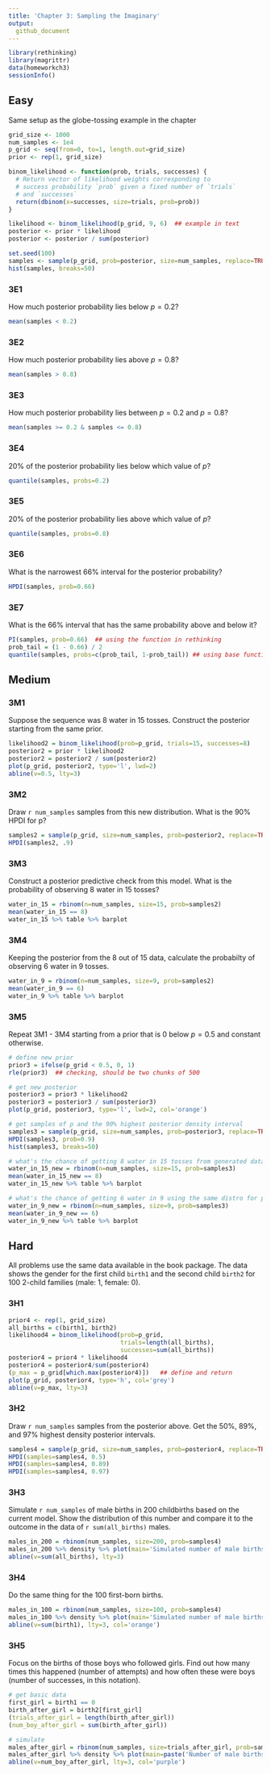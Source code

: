 ```yaml
---
title: 'Chapter 3: Sampling the Imaginary'
output:
  github_document
---
```

```r
library(rethinking)
library(magrittr)
data(homeworkch3)
sessionInfo()
```

## Easy
Same setup as the globe-tossing example in the chapter
```r
grid_size <- 1000
num_samples <- 1e4
p_grid <- seq(from=0, to=1, length.out=grid_size)
prior <- rep(1, grid_size)

binom_likelihood <- function(prob, trials, successes) {
  # Return vector of likelihood weights corresponding to
  # success probability `prob` given a fixed number of `trials`
  # and `successes`
  return(dbinom(x=successes, size=trials, prob=prob))
}

likelihood <- binom_likelihood(p_grid, 9, 6)  ## example in text
posterior <- prior * likelihood
posterior <- posterior / sum(posterior)

set.seed(100)
samples <- sample(p_grid, prob=posterior, size=num_samples, replace=TRUE)
hist(samples, breaks=50)
```

### 3E1
How much posterior probability lies below $p = 0.2$?
```r
mean(samples < 0.2)
```

### 3E2
How much posterior probability lies above $p = 0.8$?
```r
mean(samples > 0.8)
```

### 3E3
How much posterior probability lies between $p = 0.2$ and $p = 0.8$?
```r
mean(samples >= 0.2 & samples <= 0.8)
```

### 3E4
20% of the posterior probability lies below which value of $p$?
```r
quantile(samples, probs=0.2)
```

### 3E5
20% of the posterior probability lies above which value of $p$?
```r
quantile(samples, probs=0.8)
```

### 3E6
What is the narrowest 66% interval for the posterior probability?
```r
HPDI(samples, prob=0.66)
```

###  3E7
What is the 66% interval that has the same probability above and below it?
```r
PI(samples, prob=0.66)  ## using the function in rethinking
prob_tail = (1 - 0.66) / 2
quantile(samples, probs=c(prob_tail, 1-prob_tail)) ## using base functions
```

## Medium
### 3M1
Suppose the sequence was 8 water in 15 tosses. Construct the posterior starting
from the same prior.
```r
likelihood2 = binom_likelihood(prob=p_grid, trials=15, successes=8)
posterior2 = prior * likelihood2
posterior2 = posterior2 / sum(posterior2)
plot(p_grid, posterior2, type='l', lwd=2)
abline(v=0.5, lty=3)
```

### 3M2
Draw `r num_samples` samples from this new distribution. What is the 90% HPDI for p?
```r
samples2 = sample(p_grid, size=num_samples, prob=posterior2, replace=TRUE)
HPDI(samples2, .9)
```

### 3M3
Construct a posterior predictive check from this model. What is the probability
of observing 8 water in 15 tosses?
```r
water_in_15 = rbinom(n=num_samples, size=15, prob=samples2)
mean(water_in_15 == 8)
water_in_15 %>% table %>% barplot
```

### 3M4
Keeping the posterior from the 8 out of 15 data, calculate the probabilty of
observing 6 water in 9 tosses.
```r
water_in_9 = rbinom(n=num_samples, size=9, prob=samples2)
mean(water_in_9 == 6)
water_in_9 %>% table %>% barplot
```

### 3M5
Repeat 3M1 - 3M4 starting from a prior that is 0 below $p = 0.5$ and constant
otherwise.
```r
# define new prior
prior3 = ifelse(p_grid < 0.5, 0, 1)
rle(prior3)  ## checking, should be two chunks of 500

# get new posterior
posterior3 = prior3 * likelihood2
posterior3 = posterior3 / sum(posterior3)
plot(p_grid, posterior3, type='l', lwd=2, col='orange')

# get samples of p and the 90% highest posterior density interval
samples3 = sample(p_grid, size=num_samples, prob=posterior3, replace=TRUE)
HPDI(samples3, prob=0.9)
hist(samples3, breaks=50)

# what's the chance of getting 8 water in 15 tosses from generated data?
water_in_15_new = rbinom(n=num_samples, size=15, prob=samples3)
mean(water_in_15_new == 8)
water_in_15_new %>% table %>% barplot

# what's the chance of getting 6 water in 9 using the same distro for p?
water_in_9_new = rbinom(n=num_samples, size=9, prob=samples3)
mean(water_in_9_new == 6)
water_in_9_new %>% table %>% barplot
```

## Hard
All problems use the same data available in the book package. The data shows the
gender for the first child `birth1` and the second child `birth2` for 100
2-child families (male: 1, female: 0).

### 3H1
```r
prior4 <- rep(1, grid_size)
all_births = c(birth1, birth2)
likelihood4 = binom_likelihood(prob=p_grid,
                               trials=length(all_births),
                               successes=sum(all_births))
posterior4 = prior4 * likelihood4
posterior4 = posterior4/sum(posterior4)
(p_max = p_grid[which.max(posterior4)])   ## define and return
plot(p_grid, posterior4, type='h', col='grey')
abline(v=p_max, lty=3)
```

### 3H2
Draw `r num_samples` samples from the posterior above. Get the 50%, 89%, and 97%
highest density posterior intervals.
```r
samples4 = sample(p_grid, size=num_samples, prob=posterior4, replace=TRUE)
HPDI(samples=samples4, 0.5)
HPDI(samples=samples4, 0.89)
HPDI(samples=samples4, 0.97)
```

### 3H3
Simulate `r num_samples` of male births in 200 childbirths based on the current
model. Show the distribution of this number and compare it to the outcome in the
data of `r sum(all_births)` males.
```r
males_in_200 = rbinom(num_samples, size=200, prob=samples4)
males_in_200 %>% density %>% plot(main='Simulated number of male births in 200')
abline(v=sum(all_births), lty=3)
```

### 3H4
Do the same thing for the 100 first-born births.
```r
males_in_100 = rbinom(num_samples, size=100, prob=samples4)
males_in_100 %>% density %>% plot(main='Simulated number of male births in 100')
abline(v=sum(birth1), lty=3, col='orange')
```

### 3H5
Focus on the births of those boys who followed girls. Find out how many times
this happened (number of attempts) and how often these were boys (number of 
successes, in this notation).
```r
# get basic data
first_girl = birth1 == 0
birth_after_girl = birth2[first_girl]
(trials_after_girl = length(birth_after_girl))
(num_boy_after_girl = sum(birth_after_girl))

# simulate
males_after_girl = rbinom(num_samples, size=trials_after_girl, prob=samples4)
males_after_girl %>% density %>% plot(main=paste('Number of male births in', trials_after_girl))
abline(v=num_boy_after_girl, lty=3, col='purple')
```
